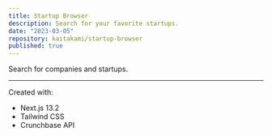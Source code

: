 ```yaml
---
title: Startup Browser
description: Search for your favorite startups.
date: "2023-03-05"
repository: kaitakami/startup-browser
published: true
---
```


Search for companies and startups.

---

Created with:

- Next.js 13.2
- Tailwind CSS
- Crunchbase API

